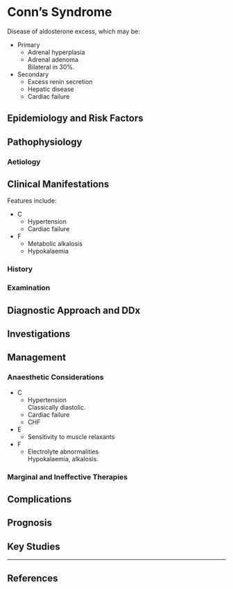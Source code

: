 # Conn's Syndrome


Disease of aldosterone excess, which may be:

* Primary
	* Adrenal hyperplasia
	* Adrenal adenoma\
	Bilateral in 30%.
* Secondary
	* Excess renin secretion
	* Hepatic disease
	* Cardiac failure

## Epidemiology and Risk Factors

## Pathophysiology

### Aetiology

## Clinical Manifestations

Features include:

* C
	* Hypertension
	* Cardiac failure
* F
	* Metabolic alkalosis
	* Hypokalaemia

### History

### Examination

## Diagnostic Approach and DDx

## Investigations

## Management

### Anaesthetic Considerations

* C
	* Hypertension\
	Classically diastolic.
	* Cardiac failure
	* CHF
* E
	* Sensitivity to muscle relaxants
* F
	* Electrolyte abnormalities\
	Hypokalaemia, alkalosis.

### Marginal and Ineffective Therapies

## Complications

## Prognosis

## Key Studies


---

## References
